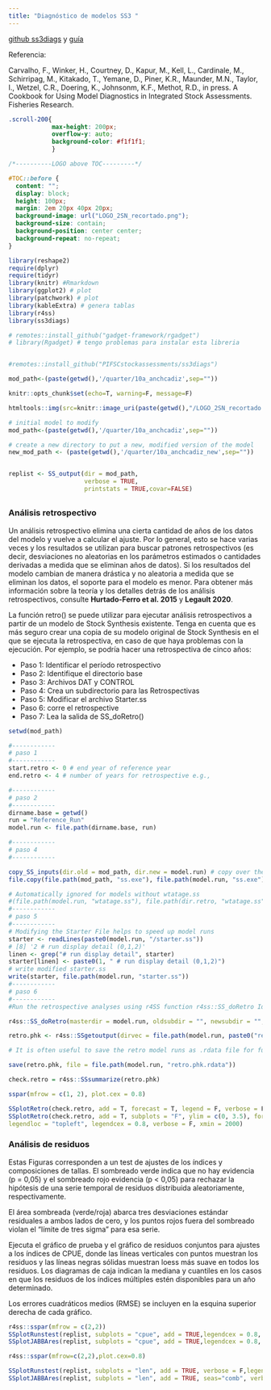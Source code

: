 ```yaml
---
title: "Diagnóstico de modelos SS3 "
---
```


[github ss3diags](https://github.com/jabbamodel/ss3diags) y [guía](https://github.com/jabbamodel/ss3diags/blob/master/Vignette/ss3diags_handbook.pdf)

Referencia:

Carvalho, F., Winker, H., Courtney, D., Kapur, M., Kell, L., Cardinale, M., Schirripag, M., Kitakado, T., Yemane, D., Piner, K.R., Maunder, M.N., Taylor, I., Wetzel, C.R., Doering, K., Johnsonm, K.F., Methot, R.D., in press. A Cookbook for Using Model Diagnostics in Integrated Stock Assessments. Fisheries Research.

```css
.scroll-200{
            max-height: 200px; 
            overflow-y: auto; 
            background-color: #f1f1f1;
            }
```


```css

/*----------LOGO above TOC---------*/

#TOC::before {
  content: "";
  display: block;
  height: 100px;
  margin: 2em 20px 40px 20px;
  background-image: url("LOGO_2SN_recortado.png");
  background-size: contain;
  background-position: center center;
  background-repeat: no-repeat;
}

```


```r

library(reshape2)
require(dplyr)
require(tidyr)
library(knitr) #Rmarkdown
library(ggplot2) # plot
library(patchwork) # plot
library(kableExtra) # genera tablas
library(r4ss)
library(ss3diags)

# remotes::install_github("gadget-framework/rgadget")
# library(Rgadget) # tengo problemas para instalar esta libreria


#remotes::install_github("PIFSCstockassessments/ss3diags")

mod_path<-(paste(getwd(),'/quarter/10a_anchcadiz',sep=""))

knitr::opts_chunk$set(echo=T, warning=F, message=F)

```

```r

htmltools::img(src=knitr::image_uri(paste(getwd(),"/LOGO_2SN_recortado.png",sep="")),alt='logo',style='top:0; right:-25%; padding:10px; width:250px; height:250px,z-index:200;')

```


```r

# initial model to modify
mod_path<-(paste(getwd(),'/quarter/10a_anchcadiz',sep=""))

# create a new directory to put a new, modified version of the model
new_mod_path <- (paste(getwd(),'/quarter/10a_anchcadiz_new',sep=""))


replist <- SS_output(dir = mod_path, 
                     verbose = TRUE,
                     printstats = TRUE,covar=FALSE)

```


##  {.tabset .tabset-fade .tabset-pills}

### Análisis retrospectivo

Un análisis retrospectivo elimina una cierta cantidad de años de los datos del modelo y vuelve a calcular el ajuste. Por lo general, esto se hace varias veces y los resultados se utilizan para buscar patrones retrospectivos (es decir, desviaciones no aleatorias en los parámetros estimados o cantidades derivadas a medida que se eliminan años de datos). Si los resultados del modelo cambian de manera drástica y no aleatoria a medida que se eliminan los datos, el soporte para el modelo es menor. Para obtener más información sobre la teoría y los detalles detrás de los análisis retrospectivos, consulte **Hurtado-Ferro et al. 2015** y **Legault 2020**.

La función retro() se puede utilizar para ejecutar análisis retrospectivos a partir de un modelo de Stock Synthesis existente. Tenga en cuenta que es más seguro crear una copia de su modelo original de Stock Synthesis en el que se ejecuta la retrospectiva, en caso de que haya problemas con la ejecución. Por ejemplo, se podría hacer una retrospectiva de cinco años:

-   Paso 1: Identificar el período retrospectivo
-   Paso 2: Identifique el directorio base
-   Paso 3: Archivos DAT y CONTROL
-   Paso 4: Crea un subdirectorio para las Retrospectivas
-   Paso 5: Modificar el archivo Starter.ss
-   Paso 6: corre el retrospective
-   Paso 7: Lea la salida de SS_doRetro()

```r
setwd(mod_path)

#------------
# paso 1
#------------
start.retro <- 0 # end year of reference year
end.retro <- 4 # number of years for retrospective e.g.,

#------------
# paso 2
#------------
dirname.base = getwd()
run = "Reference_Run"
model.run <- file.path(dirname.base, run)

```

```r
#------------
# paso 4
#------------

copy_SS_inputs(dir.old = mod_path, dir.new = model.run) # copy over the stock synthesis model
file.copy(file.path(mod_path, "ss.exe"), file.path(model.run, "ss.exe"))

# Automatically ignored for models without wtatage.ss
#(file.path(model.run, "wtatage.ss"), file.path(dir.retro, "wtatage.ss"))
#------------
# paso 5 
#------------
# Modifying the Starter File helps to speed up model runs
starter <- readLines(paste0(model.run, "/starter.ss"))
# [8] '2 # run display detail (0,1,2)'
linen <- grep("# run display detail", starter)
starter[linen] <- paste0(1, " # run display detail (0,1,2)")
# write modified starter.ss
write(starter, file.path(model.run, "starter.ss"))
#------------
# paso 6 
#------------
#Run the retrospective analyses using r4SS function r4ss::SS_doRetro Ideally, the runs should be done with Hessian to evaluate the retrospective trajectories with respect to the confidence interval coverage of the reference model.

r4ss::SS_doRetro(masterdir = model.run, oldsubdir = "", newsubdir = "", years = start.retro:-end.retro)

```

```r

retro.phk <- r4ss::SSgetoutput(dirvec = file.path(model.run, paste0("retro", start.retro:-end.retro)))

# It is often useful to save the retro model runs as .rdata file for further processing with ss3diags, considering that reading the models with r4ss::SSgetoutput() can be quite time-consuming for more complex models.

save(retro.phk, file = file.path(model.run, "retro.phk.rdata"))


```

```r
check.retro = r4ss::SSsummarize(retro.phk)
```


```r
sspar(mfrow = c(1, 2), plot.cex = 0.8)

SSplotRetro(check.retro, add = T, forecast = T, legend = F, verbose = F, xmin = 2000)
SSplotRetro(check.retro, add = T, subplots = "F", ylim = c(0, 3.5), forecast = T,
legendloc = "topleft", legendcex = 0.8, verbose = F, xmin = 2000)

```

### Análisis de residuos

Estas Figuras corresponden a un test de ajustes de los índices y composiciones de tallas. El sombreado verde indica que no hay evidencia (p = 0,05) y el sombreado rojo evidencia (p \< 0,05) para rechazar la hipótesis de una serie temporal de residuos distribuida aleatoriamente, respectivamente.

El área sombreada (verde/roja) abarca tres desviaciones estándar residuales a ambos lados de cero, y los puntos rojos fuera del sombreado violan el "límite de tres sigma" para esa serie.

Ejecuta el gráfico de prueba y el gráfico de residuos conjuntos para ajustes a los índices de CPUE, donde las líneas verticales con puntos muestran los residuos y las líneas negras sólidas muestran loess más suave en todos los residuos. Los diagramas de caja indican la mediana y cuantiles en los casos en que los residuos de los índices múltiples estén disponibles para un año determinado.

Los errores cuadráticos medios (RMSE) se incluyen en la esquina superior derecha de cada gráfico.

```r

r4ss::sspar(mfrow = c(2,2))
SSplotRunstest(replist, subplots = "cpue", add = TRUE,legendcex = 0.8, verbose = F)
SSplotJABBAres(replist, subplots = "cpue", add = TRUE,legendcex = 0.8, seas="comb", verbose = F)

```

```r
r4ss::sspar(mfrow=c(2,2),plot.cex=0.8)

SSplotRunstest(replist, subplots = "len", add = TRUE, verbose = F,legendcex = 0.8)
SSplotJABBAres(replist, subplots = "len", add = TRUE, seas="comb", verbose = F,legendcex = 0.8)

```
